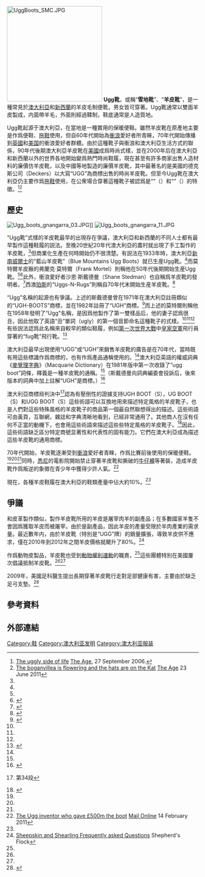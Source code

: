 [[File:UggBoots_SMC.JPG|250px]]
'''Ugg靴'''，或稱“'''雪地靴'''”、“'''羊皮靴'''”，是一種常見於[[澳大利亞|澳大利亞]]和[[新西蘭|新西蘭]]的羊皮毛制便靴，男女皆可穿著。Ugg靴通常以雙面羊皮製成，内面帶羊毛，外面則經過鞣制，鞋底通常是人造質地。

Ugg靴起源于澳大利亞，在當地是一種實用的保暖便鞋。雖然羊皮靴在原產地主要是作爲便鞋、[[拖鞋|拖鞋]]使用，但自60年代開始為[[衝浪|衝浪]]愛好者所青睞，70年代開始傳播到[[英國|英國]]和[[美国|美国]]的衝浪愛好者群體。由於這種靴子與衝浪和澳大利亞生活方式的聯係，90年代後期澳大利亞羊皮靴在[[美國|美國]]成爲時尚式樣，並在2000年后在澳大利亞和新西蘭以外的世界各地開始變爲熱門時尚鞋履，現在甚至有許多商家出售人造材料的廉價仿羊皮靴，以及中國等地製造的廉價羊皮靴，其中最著名的是美國的德克斯公司（Deckers）以大寫“UGG”為商標出售的時尚羊皮靴。但至今Ugg靴在澳大利亞仍主要作爲[[拖鞋|拖鞋]]使用，在公衆場合穿著這種靴子被認爲是“{{link-en|邋遢|Dag (subculture)}}”（{{lang|en|daggy}}）和“{{link-en|老土|bogan}}”（{{lang|en|bogan}}）的特徵。<ref name="katz">[http://www.theage.com.au/news/danny-katz/the-uggly-side-of-life/2006/09/27/1159337216912.html The uggly side of life] {{Wayback|url=http://www.theage.com.au/news/danny-katz/the-uggly-side-of-life/2006/09/27/1159337216912.html |date=20171028100449 }} [[The_Age|The Age]], 27 September 2006.</ref><ref>[http://www.theage.com.au/opinion/the-boganvillea-is-flowering-and-the-hats-are-on-the-kat-20110622-1gfcr.html The boganvillea is flowering and the hats are on the Kat] {{Wayback|url=http://www.theage.com.au/opinion/the-boganvillea-is-flowering-and-the-hats-are-on-the-kat-20110622-1gfcr.html |date=20130114222514 }} [[The_Age|The Age]] 23 June 2011</ref>

== 歷史 ==
[[File:Ugg_boots_gnangarra_03.JPG|thumb]]]]
[[File:Ugg_boots_gnangarra_11.JPG|thumb]]

“Ugg靴”式樣的羊皮靴最早的出現存在爭議，澳大利亞和新西蘭的不同人士都有最早製作這種鞋履的説法。至晚20世紀20年代澳大利亞的農村就出現了手工製作的羊皮靴，<ref name="terry2008p188" />但商業化生產在何時開始仍不很清楚。有説法在1933年時，澳大利亞[[新南威爾士|新南威爾士]]的“藍山羊皮靴”（Blue Mountains Ugg Boots）就已生産Ugg靴。<ref name="Gee2004-01-23" />而莫特爾羊皮厰的弗蘭克·莫特爾（Frank Mortel）則稱他在50年代後期開始生産Ugg靴。<ref name="CCE2004-03-09" /><ref name=Marks>{{cite news|last=Marks|first=Kathy|title=These boots are made for litigation|url=http://www.nzherald.co.nz/world/news/article.cfm?c_id=2&objectid=10364327|accessdate=2012-09-05|newspaper=The New Zealand Herald (Auckland, New Zealand)|date=2006-01-19|archive-date=2020-06-20|archive-url=https://web.archive.org/web/20200620192613/https://www.nzherald.co.nz/world/news/article.cfm?c_id=2&objectid=10364327|dead-url=no}}</ref>此外，衝浪愛好者沙恩·斯戴德曼（Shane Stedman）也自稱爲羊皮靴的發明者。<ref name=SydneyMorningHerald>{{cite news|title=Ugg inventor Shane Stedman happy to trade dollars for surf|url=http://www.news.com.au/world/ugg-man-happy-to-trade-dollars-for-surf/story-e6frfkyi-1226006046295|accessdate=2012-09-05|newspaper=News.com.au, originally reported by ''Sydney Morning Herald''|date=2011-02-15|archive-date=2012-02-02|archive-url=https://web.archive.org/web/20120202150959/http://www.news.com.au/world/ugg-man-happy-to-trade-dollars-for-surf/story-e6frfkyi-1226006046295|dead-url=yes}}</ref>西澳[[珀斯|珀斯]]的“Uggs-N-Rugs”則稱自70年代末開始生産羊皮靴。<ref name=NFSA>{{cite web|title=The Good, The Bad and The Ugg Boot|url=http://aso.gov.au/titles/documentaries/the-good-bad-and-the-ugg-boot/clip1/?nojs|work=2006|publisher=Austrialian Screen, National Film and Sound Archive|accessdate=2012-09-05|archive-date=2012-11-01|archive-url=https://web.archive.org/web/20121101130549/http://aso.gov.au/titles/documentaries/the-good-bad-and-the-ugg-boot/clip1/?nojs|dead-url=no}}</ref>

“Ugg”名稱的起源也有爭議。上述的斯戴德曼曾在1971年在澳大利亞註冊類似的“UGH-BOOTS”商標，並在1982年註冊了“UGH”商標。<ref name=IPAustralia>{{cite web|title=IP Australia Ugg Boot Fact Sheet|work=2006|publisher=Government of Australia, IP Australia|accessdate=2012-09-05}}</ref>而上述的莫特爾則稱他在1958年發明了“Ugg”名稱，是因爲他製作了第一雙樣品后，他的妻子認爲很丑，因此他取了英語“丑”單詞（ugly）的第一個音節命名這種靴子的式樣。<ref name="Hansard" /><ref name="Marks2004-02-17" /><ref name="Marks2006-01-19" />有些説法認爲此名稱來自較早的類似鞋履，例如[[第一次世界大戰|第一次世界大戰]]中[[英國皇家空軍|皇家空軍]]飛行員穿著的“fug靴”飛行靴。<ref>{{cite news | date = 2004-03-09 | title = What's in a name? | work = Central Coast Express | page = 20 }}</ref>

澳大利亞最早出現使用“UGG”或“UGH”來銷售羊皮靴的廣告是在70年代，當時既有用這些標識作爲商標的，也有作爲產品通稱使用的。<ref name="Thompson" />澳大利亞英語的權威詞典《[[麥覺理字典|麥覺理字典]]》（Macquarie Dictionary）在1981年版中第一次收錄了“ugg boot”詞條，釋義是一種羊皮靴的通稱。<ref name=NFSA/>（斯戴德曼向詞典編委會投訴后，後來版本的詞典中加上註解“UGH”是商標。）<ref name=Thompson>{{cite web|last=Thompson|first=Ian|title="Deckers Outdoor Corporation v B&B McDougal [2006] ATMO 5 (16 January 2006)"|url=http://www.ipaustralia.gov.au/pdfs/trademarks/hearings/245662_060116.pdf|work=16 January 2006|publisher=IP Australia|accessdate=2015-01-20|archiveurl=https://web.archive.org/web/20080729001425/http://www.ipaustralia.gov.au/pdfs/trademarks/hearings/245662_060116.pdf|archivedate=2008-07-29|deadurl=yes}}</ref>

澳大利亞商標局判決中<ref name="Trade Mark Office">{{cite web|title="Deckers Outdoor Corporation v B&B McDougal [2006] ATMO 5 (16 January 2006)"|url=http://www.austlii.edu.au/cgi-bin/viewdoc/au/cases/cth/ATMO/2006/5.html|work=16 January 2006|publisher=Australian Trade Mark Office, IP Australia|deadurl=no|access-date=2018-11-13|archive-date=2021-01-08|archive-url=https://web.archive.org/web/20210108092604/http://www8.austlii.edu.au/cgi-bin/viewdoc/au/cases/cth/ATMO/2006/5.html}}第34段</ref>認為有壓倒性的證據支持UGH BOOT（S），UG BOOT（S）和UGG BOOT（S）這些術語可以互換地用來描述特定風格的羊皮靴子，也是人們對這些特殊風格的羊皮靴子的商品第一個最自然聯想得出的描述。這些術語可由黃頁，互聯網，雜誌和字典清晰地看到，已經非常通用了。其他商人在沒有任何不正當的動機下，也會用這些術語來描述這些些特定風格的羊皮靴子。<ref name=AustLII>{{cite web|title="Eutectic Corporation v Registrar of Trade Marks (1980) 1A IPR 550"|url=http://www.austlii.edu.au/cgi-bin/LawCite?cit=%281980%29%201A%20IPR%20550}}</ref>因此，這些術語缺乏區分特定商號显著性和代表性的固有能力。它們在澳大利亞成為描述這些羊皮靴的通用商標。

70年代開始，羊皮靴逐漸受到[[衝浪|衝浪]]愛好者青睞，作爲比賽前後使用的保暖便鞋。<ref name=NFSA/><ref name="Burgess2008-07-12pA17" /><ref name="Marks2004-02-17" />同時，[[悉尼|悉尼]]的電影院開始禁止穿著羊皮靴和撕破的[[牛仔褲|牛仔褲]]等著裝，造成羊皮靴作爲叛逆的象徵在青少年中獲得少許人氣。<ref>[http://www.dailymail.co.uk/femail/article-1356679/The-Ugg-inventor-gave-500m-boot-He-sold-idea-10-000-free-pairs-year.html The Ugg inventor who gave £500m the boot] {{Wayback|url=http://www.dailymail.co.uk/femail/article-1356679/The-Ugg-inventor-gave-500m-boot-He-sold-idea-10-000-free-pairs-year.html |date=20201126125911 }} [[Mail_Online|Mail Online]] 14 February 2011</ref>

現在，各種羊皮鞋履在澳大利亞的鞋類產量中佔大約10%。<ref name="McAllister"/>

==爭議==
和皮革製作類似，製作羊皮靴所用的羊皮是屠宰肉羊的副產品；在多數國家羊隻不會因爲獲取羊皮而被屠宰。由於是副產品，因此羊皮的產量受限於羊肉產業的需求量。最近數年内，由於羊皮靴（特別是“UGG”牌）的銷量擴張，導致羊皮供不應求，僅在2010年到2012年之間羊皮價格就飃升了80%。<ref>[http://www.shepherdsflock.com/faq.html Sheepskin and Shearling Frequently asked Questions] {{Wayback|url=http://www.shepherdsflock.com/faq.html |date=20200629151939 }} Shepherd's Flock</ref>

作爲動物皮製品，羊皮靴也受到[[動物權利運動|動物權利運動]]的職責，<ref name="Whygo" />這些團體特別在美國屢次倡議抵制羊皮靴。<ref name="AUTOREF7" /><ref name="AUTOREF8" /> 

2009年，美國足科醫生提出長期穿著羊皮靴行走對足部健康有害，主要由於缺乏足弓支墊。<ref>{{Cite web |url=http://www.nbcchicago.com/news/health/Are-UGGs-Bad-for-You.html |title=Are UGGs Bad for You? |first=Kathie |last=McDermott |date=2009-02-22 |publisher=NBC Chicago |accessdate=2011-03-18 |archive-date=2018-09-07 |archive-url=https://web.archive.org/web/20180907221300/https://www.nbcchicago.com/news/health/Are-UGGs-Bad-for-You.html |dead-url=no }}</ref>
==參考資料==
{{reflist|refs=
<ref name="terry2008p188">{{Cite journal| title = Where's the Beef? Why Burger King Is Hungry Jack's in Australia and Other Complications in Building a Global Franchise Brand | last1 = Terry | first1 = Andrew | last2 = Forrest | first2 = Heather | journal = Northwestern Journal of International Law and Business, 2008 | volume = 28 | issue = 2 | page = 188 | issn = 0196-3228 | year = 2008 }}</ref>

<ref name="CCE2004-03-09">{{Cite news| date = 2004-03-09 | title = What's in a name? | work = Central Coast Express | location = Sydney, Australia | page = 20 }}</ref>

<ref name="Gee2004-01-23">{{Cite news| last = Gee | first = Steve | date = 2004-01-23 | title = Uggly Americans — The Yanks steal another one of our beaut ideas | work = [[Daily_Telegraph_(Australia)|Daily Telegraph]] | location = Sydney, Australia | page = 7 }}</ref>


<ref name="McAllister">McAllister, Robert [http://www.highbeam.com/doc/1G1-16414971.html The Aussie invasion. Australian footwear manufacturers export to the U.S.] {{Wayback|url=http://www.highbeam.com/doc/1G1-16414971.html |date=20140610171025 }} Footwear News. [[Condé_Nast_Publications|Condé Nast Publications]] 6 February 1995. [[HighBeam_Research|HighBeam Research]] accessed 6 May 2012</ref>

<!--<ref name="Higgins2001">{{Cite journal| last = Higgins | first = Pamm | year = October 2001 | title = Booty Call | journal = [[Los_Angeles_Magazine|Los Angeles Magazine]] | volume = 46 | issue = 10 | page = 75 | issn = 1522-9149 }} "We always called them Uggs," Smith says, "long before it was a trademarked brand."</ref> -->

<ref name="Hansard">[http://parlinfo.aph.gov.au/parlInfo/genpdf/chamber/hansardr/2004-02-17/0091/hansard_frag.pdf;fileType%3Dapplication%2Fpdf [[Hansard|Hansard]] transcript ] {{Wayback|url=http://parlinfo.aph.gov.au/parlInfo/genpdf/chamber/hansardr/2004-02-17/0091/hansard_frag.pdf;fileType%3Dapplication%2Fpdf |date=20190608025907 }} [[Australian_House_of_Representatives|House Of Representatives]] 17 February 2004</ref>

<ref name="Marks2006-01-19">{{Cite news | last = Marks | first = Kathy | date = 2006-01-19 | title = These boots are made for litigation | work = The New Zealand Herald | location = [[Auckland|Auckland]], New Zealand | page = 33 | url = http://www.nzherald.co.nz/world/news/article.cfm?c_id=2&objectid=10364327 | accessdate = 2009-11-18 | archive-date = 2020-06-20 | archive-url = https://web.archive.org/web/20200620192613/https://www.nzherald.co.nz/world/news/article.cfm?c_id=2&objectid=10364327 | dead-url = no }}</ref>

<ref name="Burgess2008-07-12pA17">{{Cite news| last = Burgess | first = Dave | date = 2008-07-12 | title = An ugg boot is an ug boot is an ugh boot | work = [[The_Dominion_Post_(Wellington)|The Dominion Post]] | location = [[Wellington,_New_Zealand|Wellington]], New Zealand | page = A17 }}</ref>

<ref name="Marks2004-02-17">{{Cite news | last = Marks | first = Kathy | date = 2004-02-17 | title = There's no business like shoe business | work = The Independent | location = London, United Kingdom | url = http://www.independent.co.uk/news/world/australasia/theres-no-business-like-shoe-business-69515.html | accessdate = 2009-11-17 | archive-date = 2014-12-02 | archive-url = https://web.archive.org/web/20141202014120/http://www.independent.co.uk/news/world/australasia/theres-no-business-like-shoe-business-69515.html | dead-url = no }}</ref>
<!--
<ref name="Koolaburra">{{Citation | last = Walter | first = John F. | title = UGG Holdings, Inc. -v- Clifford Severen et al | publisher = United States District Court | date = 2003-02-25}}</ref>

<ref name="DeckersFindsFootingWithUggs">{{Cite web| title = Deckers finds its footing with Uggs | url = http://money.cnn.com/2009/08/18/pf/deckers_uggs_boots.fortune/index.htm | work = [[Fortune_Magazine|Fortune Magazine]] | last = Abkowitz | first = Alyssa | date = 2009-08-19 | accessdate =2010-08-25 }}</ref>

<ref name="DeckersCompletesAcquisitionOfUgg">{{Cite web| title = Deckers Outdoor completes acquisition of UGG Holdings (Press release) | url = http://www.allbusiness.com/company-activities-management/company-structures-ownership/7137716-1.html | work = [[Business_Wire|Business Wire]] | accessdate =2010-08-25 }}</ref>

<ref name="USA today">{{Cite news| date = 2003-12-10 | title = UGG boots a fashion kick | url = http://www.usatoday.com/money/industries/retail/2003-12-10-ugg_x.htm | first = Lorrie | last = Grant |work=USA Today | accessdate =2009-11-17 }}</ref>

<ref name="Plant2003-02-22">{{Cite news| last = Plant | first = Simon | date = 2007-02-22 | title = Shake your booty |work=Herald Sun | location = Melbourne, Australia | page = W22 }}</ref>

<ref name="Needham2004-02-22">{{Cite news| last = Needham | first = Kirsty | date = 2004-03-13 | title = Putting the boot in |work=The Sydney Morning Herald | location = Sydney, Australia | page = 33 | url = http://www.smh.com.au/articles/2004/03/12/1078594562069.html | accessdate =2009-11-17 }}</ref>

<ref name="UggLove">{{Cite news|url=http://articles.latimes.com/2009/dec/20/image/la-ig-ugg20-2009dec20 |title=It looks like Ugg love |work=Los Angeles Times |date=2009-12-20 |author=Julie Neigher |accessdate=2010-06-19}}</ref>

<ref name="UggHowAMinnow">{{Cite news|url=http://www.independent.co.uk/news/world/australasia/ugg-how-a-minnow-put-the-boot-into-a-fashion-giant-523444.html |title=Ugg: How a minnow put the boot into a fashion giant |work=The Independent |date=2006-01-18 |author=Marks, Kathy |accessdate=2010-08-26}}</ref>

<ref name="AUTOREF5">Fink, Karl V.; Johnson, Carolyn M.; Miranda, David P. (5 February 2004), [http://www.adrforum.com/domains/decisions/216873.htm "UGG Holdings, Inc. and Deckers Outdoor Corporation v. Paul Barclay d/b/a Australian Made Goods"], National Arbitration Forum. Retrieved 25 August 2010</ref>

<ref name="AUTOREF6">{{Cite news|last=Arnold|first=James|title=Aussie boot battle takes an Uggly turn|url=http://news.bbc.co.uk/2/hi/business/3495511.stm|accessdate=2010-08-23|newspaper=BBC News|date=2004-02-19}}</ref>-->

<ref name="Whygo">[http://www.australiablog.com/featured-articles/the-truth-about-ugg-boots-history-controversy-who-wears-them.html The Truth About Ugg Boots: History, Controversy & Who Wears Them] {{Wayback|url=http://www.australiablog.com/featured-articles/the-truth-about-ugg-boots-history-controversy-who-wears-them.html |date=20150205045320 }} Whygo Australia 5 August 2010</ref>

<ref name="AUTOREF7">{{Cite news |url=http://www.foxnews.com/story/0,2933,255145,00.html |title=Pamela Anderson Learns Ugg Boots Made From Sheepskin, Speaks Out Against Them |publisher=Fox News |date=2007-02-28 |accessdate=2010-05-14 |archive-url=https://web.archive.org/web/20100208162240/http://www.foxnews.com/story/0,2933,255145,00.html |archive-date=2010-02-08 |dead-url=yes }}</ref>

<ref name="AUTOREF8">"{{Cite web |url=http://www.dailyprincetonian.com/2008/02/25/20237/ |title=PAWS takes aim at Ugg boots |work=Daily Princetonian |date=2008-02-25 |access-date=2015-01-29 |archive-url=https://web.archive.org/web/20080704220626/http://www.dailyprincetonian.com/2008/02/25/20237/ |archive-date=2008-07-04 |dead-url=yes }}</ref>|2}}
== 外部連結 ==

{{足部穿著}}
[[Category:鞋|Category:鞋]]
[[Category:澳大利亚发明|Category:澳大利亚发明]]
[[Category:澳大利亚服装|Category:澳大利亚服装]]